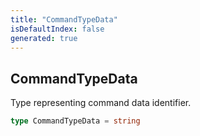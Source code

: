 ```yaml
---
title: "CommandTypeData"
isDefaultIndex: false
generated: true
---
```



<!-- This file was generated from the CommandKit source. Do not modify. Instead, re-run the "docgen" script -->


## CommandTypeData

<GenerationInfo sourceFile="packages/commandkit/src/app/handlers/AppCommandHandler.ts" sourceLine="71" packageName="commandkit" />

Type representing command data identifier.

```ts title="Signature"
type CommandTypeData = string
```
